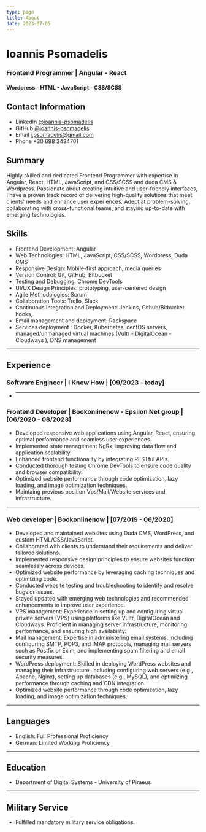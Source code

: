 ```yaml
---
type: page
title: About
date: 2023-07-05
---
```


# Ioannis Psomadelis

### Frontend Programmer | Angular - React

#### Wordpress - HTML - JavaScript - CSS/SCSS

##

## Contact Information

- LinkedIn [@ioannis-psomadelis](https://www.linkedin.com/in/ioannis-psomadelis/)
- GitHub [@ioannis-psomadelis](https://github.com/ioannis-psomadelis)
- Email i.psomadelis@gmail.com
- Phone +30 698 3434701

## Summary

Highly skilled and dedicated Frontend Programmer with expertise in Angular, React, HTML, JavaScript, and CSS/SCSS and duda CMS & Wordpress. Passionate about creating intuitive and user-friendly interfaces, I have a proven track record of delivering high-quality solutions that meet clients' needs and enhance user experiences. Adept at problem-solving, collaborating with cross-functional teams, and staying up-to-date with emerging technologies.

## Skills

- Frontend Development: Angular
- Web Technologies: HTML, JavaScript, CSS/SCSS, Wordpress, Duda CMS
- Responsive Design: Mobile-first approach, media queries
- Version Control: Git, GitHub, Bitbucket
- Testing and Debugging: Chrome DevTools
- UI/UX Design Principles: prototyping, user-centered design
- Agile Methodologies: Scrum
- Collaboration Tools: Trello, Slack
- Continuous Integration and Deployment: Jenkins, Github/Bitbucket hooks,
- Email management and deployment: Rackspace
- Services deployment : Docker, Kubernetes, centOS servers, managed/unmanaged virtual machines (Vultr - DigitalOcean - Cloudways ), DNS management

---

## Experience

### **Software Engineer | I Know How | \[09/2023 - today\]**

- ***

### **Frontend Developer | Bookonlinenow - Epsilon Net group | \[06/2020 - 08/2023]**

- Developed responsive web applications using Angular, React, ensuring optimal performance and seamless user experiences.
- Implemented state management NgRx, improving data flow and application scalability.
- Enhanced frontend functionality by integrating RESTful APIs.
- Conducted thorough testing Chrome DevTools to ensure code quality and browser compatibility.
- Optimized website performance through code optimization, lazy loading, and image optimization techniques.
- Maintaing previous position Vps/Mail/Website services and infrastructure.

---

### **Web developer | Bookonlinenow | \[07/2019 - 06/2020\]**

- Developed and maintained websites using Duda CMS, WordPress, and custom HTML/CSS/JavaScript.
- Collaborated with clients to understand their requirements and deliver tailored solutions.
- Implemented responsive design principles to ensure websites function seamlessly across devices.
- Optimized website performance by leveraging caching techniques and optimizing code.
- Conducted website testing and troubleshooting to identify and resolve bugs or issues.
- Stayed updated with emerging web technologies and recommended enhancements to improve user experience.
- VPS management: Experience in setting up and configuring virtual private servers (VPS) using platforms like Vultr, DigitalOcean and Cloudways. Proficient in managing server infrastructure, monitoring performance, and ensuring high availability.
- Mail management: Expertise in administering email systems, including configuring SMTP, POP3, and IMAP protocols, managing mail servers such as Postfix or Exim, and implementing spam filtering and email security measures.
- WordPress deployment: Skilled in deploying WordPress websites and managing their infrastructure, including configuring web servers (e.g., Apache, Nginx), setting up databases (e.g., MySQL), and optimizing performance through caching and CDN integration.
- Optimized website performance through code optimization, lazy loading, and image optimization techniques.

---

## Languages

- English: Full Professional Proficiency
- German: Limited Working Proficiency

---

## Education

- Department of Digital Systems - University of Piraeus

---

## Military Service

- Fulfilled mandatory military service obligations.
